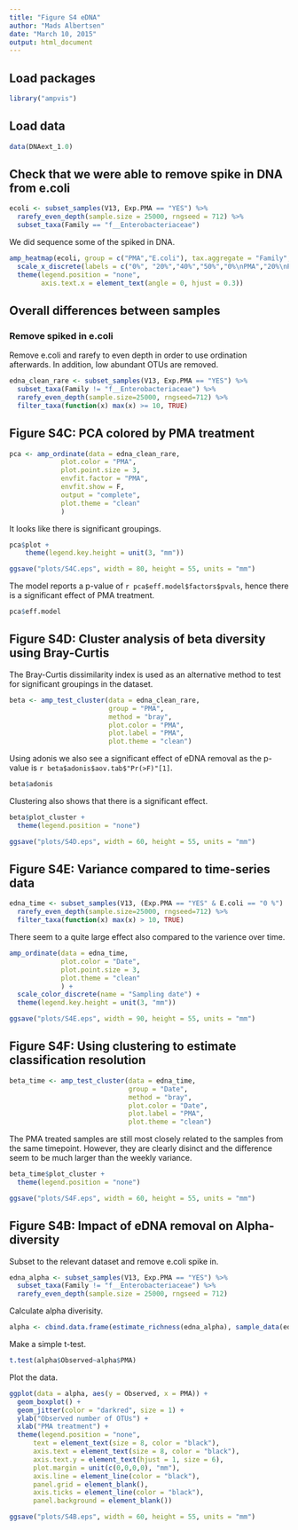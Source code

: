 ```yaml
---
title: "Figure S4 eDNA"
author: "Mads Albertsen"
date: "March 10, 2015"
output: html_document
---
```


## Load packages
```r
library("ampvis")
```

## Load data
```r
data(DNAext_1.0)
```

## Check that we were able to remove spike in DNA from e.coli
```r
ecoli <- subset_samples(V13, Exp.PMA == "YES") %>%
  rarefy_even_depth(sample.size = 25000, rngseed = 712) %>%
  subset_taxa(Family == "f__Enterobacteriaceae")
```

We did sequence some of the spiked in DNA.
```r
amp_heatmap(ecoli, group = c("PMA","E.coli"), tax.aggregate = "Family", scale.seq = 25000) +
  scale_x_discrete(labels = c("0%", "20%","40%","50%","0%\nPMA","20%\nPMA","40%\nPMA","50%\nPMA")) +
  theme(legend.position = "none",
        axis.text.x = element_text(angle = 0, hjust = 0.3))
```

## Overall differences between samples
### Remove spiked in e.coli
Remove e.coli and rarefy to even depth in order to use ordination afterwards. In addition, low abundant OTUs are removed.
```r
edna_clean_rare <- subset_samples(V13, Exp.PMA == "YES") %>%
  subset_taxa(Family != "f__Enterobacteriaceae") %>%
  rarefy_even_depth(sample.size=25000, rngseed=712) %>%
  filter_taxa(function(x) max(x) >= 10, TRUE)
```

## Figure S4C: PCA colored by PMA treatment
```r
pca <- amp_ordinate(data = edna_clean_rare, 
             plot.color = "PMA",             
             plot.point.size = 3,
             envfit.factor = "PMA",
             envfit.show = F,
             output = "complete",
             plot.theme = "clean"
             )
```

It looks like there is significant groupings.
```r
pca$plot +
    theme(legend.key.height = unit(3, "mm"))
```

```r
ggsave("plots/S4C.eps", width = 80, height = 55, units = "mm")
```

The model reports a p-value of `r pca$eff.model$factors$pvals`, hence there is a significant effect of PMA treatment.
```r
pca$eff.model
```

## Figure S4D: Cluster analysis of beta diversity using Bray-Curtis
The Bray-Curtis dissimilarity index is used as an alternative method to test for significant groupings in the dataset. 
```r
beta <- amp_test_cluster(data = edna_clean_rare, 
                         group = "PMA", 
                         method = "bray", 
                         plot.color = "PMA", 
                         plot.label = "PMA",
                         plot.theme = "clean")
```

Using adonis we also see a significant effect of eDNA removal as the p-value is `r beta$adonis$aov.tab$"Pr(>F)"[1]`.
```r
beta$adonis
```

Clustering also shows that there is a significant effect.
```r
beta$plot_cluster +
  theme(legend.position = "none")
```

```r
ggsave("plots/S4D.eps", width = 60, height = 55, units = "mm")
```

## Figure S4E: Variance compared to time-series data
```r
edna_time <- subset_samples(V13, (Exp.PMA == "YES" & E.coli == "0 %") | Exp.time == "YES") %>%
  rarefy_even_depth(sample.size=25000, rngseed=712) %>%
  filter_taxa(function(x) max(x) > 10, TRUE)
```

There seem to a quite large effect also compared to the varience over time.
```r
amp_ordinate(data = edna_time, 
             plot.color = "Date",             
             plot.point.size = 3,
             plot.theme = "clean"
             ) +
  scale_color_discrete(name = "Sampling date") +
  theme(legend.key.height = unit(3, "mm"))
```

```r
ggsave("plots/S4E.eps", width = 90, height = 55, units = "mm")
```

## Figure S4F: Using clustering to estimate classification resolution
```r
beta_time <- amp_test_cluster(data = edna_time, 
                              group = "Date", 
                              method = "bray", 
                              plot.color = "Date", 
                              plot.label = "PMA",
                              plot.theme = "clean")
```

The PMA treated samples are still most closely related to the samples from the same timepoint. However, they are clearly disinct and the difference seem to be much larger than the weekly variance.
```r
beta_time$plot_cluster +
  theme(legend.position = "none")
```

```r
ggsave("plots/S4F.eps", width = 60, height = 55, units = "mm")
```

## Figure S4B: Impact of eDNA removal on Alpha-diversity

Subset to the relevant dataset and remove e.coli spike in.
```r
edna_alpha <- subset_samples(V13, Exp.PMA == "YES") %>%
  subset_taxa(Family != "f__Enterobacteriaceae") %>%
  rarefy_even_depth(sample.size = 25000, rngseed = 712)
```

Calculate alpha diverisity.
```r
alpha <- cbind.data.frame(estimate_richness(edna_alpha), sample_data(edna_alpha))
```

Make a simple t-test.
```r
t.test(alpha$Observed~alpha$PMA)
```

Plot the data.
```r
ggplot(data = alpha, aes(y = Observed, x = PMA)) +
  geom_boxplot() + 
  geom_jitter(color = "darkred", size = 1) +
  ylab("Observed number of OTUs") +
  xlab("PMA treatment") +
  theme(legend.position = "none",
      text = element_text(size = 8, color = "black"),
      axis.text = element_text(size = 8, color = "black"),
      axis.text.y = element_text(hjust = 1, size = 6),
      plot.margin = unit(c(0,0,0,0), "mm"),
      axis.line = element_line(color = "black"),
      panel.grid = element_blank(),
      axis.ticks = element_line(color = "black"),
      panel.background = element_blank())
```

```r
ggsave("plots/S4B.eps", width = 60, height = 55, units = "mm")
```
